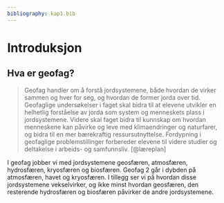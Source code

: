 ```yaml
---
bibliography: kap1.bib
---
```


# Introduksjon

## Hva er geofag?

> Geofag handler om å forstå jordsystemene, både hvordan de virker sammen og hver for seg, og hvordan de former jorda over tid. Geofaglige undersøkelser i faget skal bidra til at elevene utvikler en helhetlig forståelse av jorda som system og menneskets plass i jordsystemene. Videre skal faget bidra til kunnskap om hvordan menneskene kan påvirke og leve med klimaendringer og naturfarer, og bidra til en mer bærekraftig ressursutnyttelse. Fordypning i geofaglige problemstillinger forbereder elevene til videre studier og deltakelse i arbeids- og samfunnsliv. [@læreplan]

I geofag jobber vi med jordsystemene geosfæren, atmosfæren, hydrosfæren, kryosfæren og biosfæren. Geofag 2 går i dybden på atmosfæren, havet og kryosfæren. I tillegg ser vi på hvordan disse jordsystemene vekselvirker, og ikke minst hvordan geosfæren, den resterende hydrosfæren og biosfæren påvirker de andre jordsystemene.

